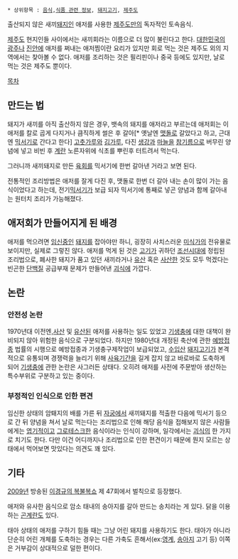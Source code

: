  * 상위항목 : [[음식]],[[식품 관련 정보]], [[돼지고기]], [[제주도]]

출산되지 않은 새끼[[돼지]]인 애저를 사용한 [[제주도]]만의 독자적인 토속음식.

[[제주도]] 현지인들 사이에서는 새끼회라는 이름으로 더 많이 불린다고 한다. [[대한민국]]의 [[광주]]나 [[진안]]에 애저를 쩌내는 애저찜이란 요리가 있지만 회로 먹는 것은 제주도 외의 지역에서는 찾아볼 수 없다. 애저를 조리하는 것은 필리핀이나 중국 등에도 있지만, 날로 먹는 것은 제주도 뿐이다.

[[목차]]
== 만드는 법 ==
돼지가 새끼를 아직 출산하지 않은 경우, 뱃속의 돼지를 애저라고 부르는데 애저회는 이 애저를 칼로 곱게 다지거나 큼직하게 썰은 후 갈아[* 옛날엔 [[맷돌]]로 갈았다고 하고, 근대엔 [[믹서기]]로 간다고 한다] [[고춧가루]]와 [[김]]가루, 다진 [[생강]]과 [[마늘]]을 [[참기름]]으로 버무린 양념에 넣고 비빈 후 [[계란]] 노른자위에 식초를 뿌린후 터트려서 먹는다. 

그러니까 새끼돼지로 만든 [[육회]]를 믹서기에 한번 갈아낸 거라고 보면 된다.

전통적인 조리방법은 애저를 잘게 다진 후, 맷돌로 한번 더 갈아 내는 손이 많이 가는 음식이었다고 하는데, 전기[[믹서기]]가 보급 되자 믹서기에 통째로 넣곤 양념과 함께 갈아내는 원터치 조리가 가능해졌다.

== 애저회가 만들어지게 된 배경 ==
애저를 먹으려면 [[임신]]중인 [[돼지]]를 잡아야만 하니, 굉장히 사치스러운 [[미식가]]의 전유물로 보이지만, 실제로 그렇진 않다. 애저를 먹게 된 것은 [[고기]]가 귀하던 [[조선]]시대에 정립된 조리법으로, 폐사한 돼지가 품고 있던 새끼라거나 [[유산]] 혹은 [[사산]]한 것도 모두 먹겠다는 빈곤한 [[단백질]] 공급부재 문제가 만들어낸 [[괴식]]에 가깝다.

== 논란 ==
=== 안전성 논란 ===
1970년대 이전엔,[[사산]] 및 [[유산]]된 애저를 사용하는 일도 있었고 [[기생충]]에 대한 대책이 완비되지 않아 위험한 음식으로 구분되었다. 하지만 1980년대 개정된 축산에 관한 [[예방접종]] 법률의 시행으로 예방접종과 기생충구제작업이 보급되었고, [[수입]]산 [[돼지고기]]가 본격적으로 유통되며 경쟁력을 늘리기 위해 [[사육]]기간을 길게 잡지 않고 바로바로 도축하게 되어 [[기생충]]에 관한 논란은 사그러든 상태다. 오히려 애저를 사전에 주문받아 생산하는 특수부위로 구분하고 있는 중이다.

=== 부정적인 인식으로 인한 편견 ===
임신한 상태의 암퇘지의 배를 가른 뒤 [[자궁]]에서 새끼돼지를 적출한 다음에 믹서기 등으로 간 뒤 양념을 쳐서 날로 먹는다는 조리법으로 인해 해당 음식을 접해보지 않은 사람들에게는 [[엽기]]적이고 [[그로테스크]]한 음식이라는 인식이 강하며, 일각에서는 [[괴식]]의 한 가지로 치기도 한다. 다만 이건 어디까지나 조리법으로 인한 편견이기 때문에 뭔지 모르는 상태에서 먹어보면 맛있다는 의견도 꽤 있다.

== 기타 ==
[[2009년]] 방송된 [[이경규의 복불복쇼]] 제 47회에서 벌칙으로 등장했다.

애저와 유사한 음식으로 암소 태내의 송아지를 갈아 만드는 송치라는 게 있다. 닭을 이용하는 [[곤계란]]도 있다.

태아 상태의 애저를 구하기 힘들 때는 그냥 어린 돼지를 사용하기도 한다. 태아가 아니라 단순히 어린 개체를 도축하는 경우는 다른 가축도 흔해서(ex:[[영계]], [[송아지]] 고기 등) 이쪽은 거부감이 상대적으로 덜한 편이다.
